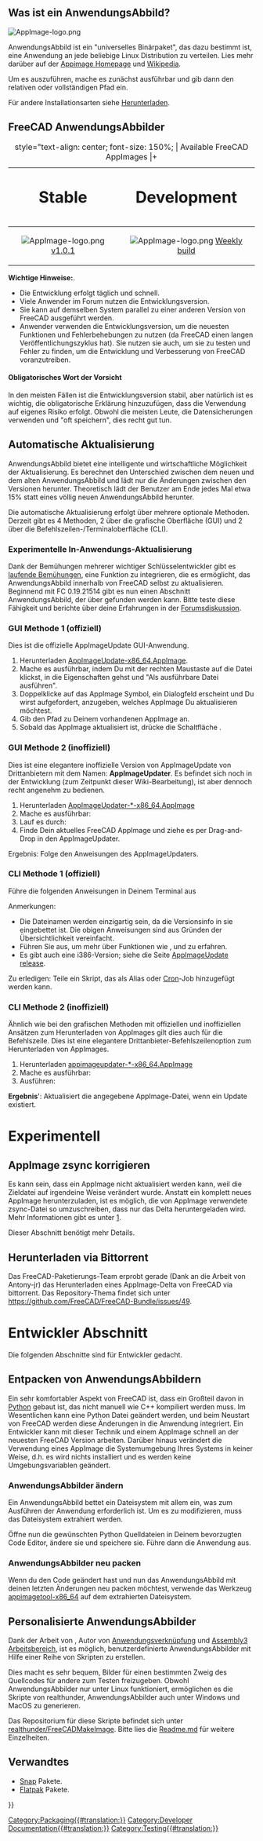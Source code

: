 <languages/>

{{TOCright}}

<span id="What_is_an_AppImage?"></span>
== Was ist ein AnwendungsAbbild? ==

[[Image:AppImage-logo.png|link=https://appimage.org]] {{Emphasis|Einmal verpackt und dann überall laufend. Erreiche Benutzer auf allen Haupt Linux Desktop Distributionen.}}

AnwendungsAbbild ist ein "universelles Binärpaket", das dazu bestimmt ist, eine Anwendung an jede beliebige Linux Distribution zu verteilen. Lies mehr darüber auf der [https://appimage.org Appimage Homepage] und [https://en.wikipedia.org/wiki/AppImage Wikipedia].

Um es auszuführen, mache es zunächst ausführbar und gib dann den relativen oder vollständigen Pfad ein.

{{Code|code=
chmod +x FreeCAD_xxx-x86_64.AppImage
./FreeCAD_xxx-x86_64.AppImage
}}

Für andere Installationsarten siehe [[Download/de|Herunterladen]].

<span id="FreeCAD_AppImages"></span>
== FreeCAD AnwendungsAbbilder ==

{| class="wikitable" style="margin-left: auto; margin-right: auto; border: none;"
|+ style="text-align: center; font-size: 150%; | Available FreeCAD AppImages
|+
! style="text-align: center; font-size: 200%;" | Stable
! style="text-align: center; font-size: 200%;" | Development
|-
| style="text-align: center;" | [[Image:AppImage-logo.png|link=https://github.com/FreeCAD/FreeCAD-Bundle/releases/tag/1.0.1]] [https://github.com/FreeCAD/FreeCAD-Bundle/releases/tag/1.0.1 v1.0.1]
| style="text-align: center;" | [[Image:AppImage-logo.png|link=https://github.com/FreeCAD/FreeCAD-Bundle/releases/tag/weekly-builds]] [https://github.com/FreeCAD/FreeCAD-Bundle/releases/tag/weekly-builds Weekly build]
|}

'''Wichtige Hinweise:'''.
* Die Entwicklung erfolgt täglich und schnell.
* Viele Anwender im Forum nutzen die Entwicklungsversion. 
* Sie kann auf demselben System parallel zu einer anderen Version von FreeCAD ausgeführt werden. 
* Anwender verwenden die Entwicklungsversion, um die neuesten Funktionen und Fehlerbehebungen zu nutzen (da FreeCAD einen langen Veröffentlichungszyklus hat). Sie nutzen sie auch, um sie zu testen und Fehler zu finden, um die Entwicklung und Verbesserung von FreeCAD voranzutreiben. 

<span id="Obligatory_Word_of_Caution"></span>
==== Obligatorisches Wort der Vorsicht ====

In den meisten Fällen ist die Entwicklungsversion stabil, aber natürlich ist es wichtig, die obligatorische Erklärung hinzuzufügen, dass die Verwendung auf eigenes Risiko erfolgt. Obwohl die meisten Leute, die Datensicherungen verwenden und "oft speichern", dies recht gut tun.

<span id="Automatic_updating"></span>
== Automatische Aktualisierung ==

AnwendungsAbbild bietet eine intelligente und wirtschaftliche Möglichkeit der Aktualisierung. Es berechnet den Unterschied zwischen dem neuen und dem alten AnwendungsAbbild und lädt nur die Änderungen zwischen den Versionen herunter. Theoretisch lädt der Benutzer am Ende jedes Mal etwa 15% statt eines völlig neuen AnwendungsAbbild herunter.

Die automatische Aktualisierung erfolgt über mehrere optionale Methoden. Derzeit gibt es 4 Methoden, 2 über die grafische Oberfläche (GUI) und 2 über die Befehlszeilen-/Terminaloberfläche (CLI).

<span id="Experimental_in-app_updating"></span>
=== Experimentelle In-Anwendungs-Aktualisierung ===

Dank der Bemühungen mehrerer wichtiger Schlüsselentwickler gibt es [https://forum.freecad.org/viewtopic.php?f=8&t=44324 laufende Bemühungen], eine Funktion zu integrieren, die es ermöglicht, das AnwendungsAbbild innerhalb von FreeCAD selbst zu aktualisieren. Beginnend mit FC 0.19.21514 gibt es nun einen Abschnitt AnwendungsAbbild, der über {{MenuCommand|Bearbeiten → Einstellungen → AnwendungsAbbild}} gefunden werden kann. Bitte teste diese Fähigkeit und berichte über deine Erfahrungen in der [https://forum.freecad.org/viewtopic.php?f=8&t=44324 Forumsdiskussion].

<span id="GUI_method_1_(official)"></span>
=== GUI Methode 1 (offiziell) ===

Dies ist die offizielle AppImageUpdate GUI-Anwendung.
# Herunterladen [https://github.com/AppImage/AppImageUpdate/releases/download/continuous/AppImageUpdate-x86_64.AppImage AppImageUpdate-x86_64.AppImage].
# Mache es ausführbar, indem Du mit der rechten Maustaste auf die Datei klickst, in die Eigenschaften gehst und "Als ausführbare Datei ausführen".
# Doppelklicke auf das AppImage Symbol, ein Dialogfeld erscheint und Du wirst aufgefordert, anzugeben, welches AppImage Du aktualisieren möchtest.
# Gib den Pfad zu Deinem vorhandenen AppImage an.
# Sobald das AppImage aktualisiert ist, drücke die Schaltfläche {{Button|Run updated AppImage}}.

<span id="GUI_method_2_(unofficial)"></span>
=== GUI Methode 2 (inoffiziell) ===

Dies ist eine elegantere inoffizielle Version von AppImageUpdate von Drittanbietern mit dem Namen: '''AppImageUpdater'''. Es befindet sich noch in der Entwicklung (zum Zeitpunkt dieser Wiki-Bearbeitung), ist aber dennoch recht angenehm zu bedienen.
# Herunterladen [https://github.com/antony-jr/AppImageUpdater/releases/tag/continuous AppImageUpdater-*-x86_64.AppImage]
# Mache es ausführbar: {{Code|code=chmod +x AppImageUpdater*-x86_64.AppImage}}
# Lauf es durch: {{Code|code=source AppImageUpdater*-x86_64.AppImage}}
# Finde Dein aktuelles FreeCAD AppImage und ziehe es per Drag-and-Drop in den AppImageUpdater.
Ergebnis: Folge den Anweisungen des AppImageUpdaters.

<span id="CLI_method_1_(official)"></span>
=== CLI Methode 1 (offiziell) ===

Führe die folgenden Anweisungen in Deinem Terminal aus

{{Code|code=
wget https://github.com/AppImage/AppImageUpdate/releases/download/continuous/appimageupdatetool-x86_64.AppImage
chmod +x ./appimageupdatetool-x86_64.AppImage
./appimageupdatetool.AppImage path/to/old/FreeCAD.AppImage
chmod +x path/to/updated/FreeCAD.AppImage
./path/to/updated/FreeCAD.AppImage
}}

Anmerkungen:
* Die Dateinamen werden einzigartig sein, da die Versionsinfo in sie eingebettet ist. Die obigen Anweisungen sind aus Gründen der Übersichtlichkeit vereinfacht.
* Führen Sie {{incode|./appimageupdatetool-x86_64.AppImage --help}} aus, um mehr über Funktionen wie {{incode|--remove-old}}, {{incode|--overwrite}} und {{incode|--self-update}} zu erfahren.
* Es gibt auch eine i386-Version; siehe die Seite [https://github.com/AppImage/AppImageUpdate/releases AppImageUpdate release].

Zu erledigen: Teile ein Skript, das als Alias oder [https://de.wikipedia.org/wiki/Cron Cron]-Job hinzugefügt werden kann.

<span id="CLI_method_2_(unofficial)"></span>
=== CLI Methode 2 (inoffiziell) ===

Ähnlich wie bei den grafischen Methoden mit offiziellen und inoffiziellen Ansätzen zum Herunterladen von AppImages gilt dies auch für die Befehlszeile.
Dies ist eine elegantere Drittanbieter-Befehlszeilenoption zum Herunterladen von AppImages.

# Herunterladen [https://github.com/antony-jr/AppImageUpdater/releases/tag/continuous-cli appimageupdater-*-x86_64.AppImage]
# Mache es ausführbar: {{Code|code=chmod +x appimageupdater*-x86_64.AppImage}}
# Ausführen: {{Code|code=source appimageupdater*-x86_64.AppImage /path/to/oldd/FreeCAD-AppImage.AppImage}}
'''Ergebnis'''': Aktualisiert die angegebene AppImage-Datei, wenn ein Update existiert.


<span id="Experimental"></span>
= Experimentell =

<span id="Fixing_AppImage_zsync"></span>
== AppImage zsync korrigieren ==

Es kann sein, dass ein AppImage nicht aktualisiert werden kann, weil die Zieldatei auf irgendeine Weise verändert wurde. Anstatt ein komplett neues AppImage herunterzuladen, ist es möglich, die von AppImage verwendete zsync-Datei so umzuschreiben, dass nur das Delta heruntergeladen wird. Mehr Informationen gibt es unter [https://github.com/antony-jr/appimage-update-info-writer]. 

Dieser Abschnitt benötigt mehr Details.

<span id="Downloading_via_Bittorrent"></span>
== Herunterladen via Bittorrent ==

Das FreeCAD-Paketierungs-Team erprobt gerade (Dank an die Arbeit von Antony-jr) das Herunterladen eines AppImage-Delta von FreeCAD via bittorrent. Das Repository-Thema findet sich unter https://github.com/FreeCAD/FreeCAD-Bundle/issues/49.

<span id="Developer_Section"></span>
= Entwickler Abschnitt =

{{Emphasis|Hinweis:}} Die folgenden Abschnitte sind für Entwickler gedacht. 

<span id="Unpacking_AppImages"></span>
== Entpacken von AnwendungsAbbildern ==

Ein sehr komfortabler Aspekt von FreeCAD ist, dass ein Großteil davon in [[Python/de|Python]] gebaut ist, das nicht manuell wie C++ kompiliert werden muss. Im Wesentlichen kann eine Python Datei geändert werden, und beim Neustart von FreeCAD werden diese Änderungen in die Anwendung integriert. Ein Entwickler kann mit dieser Technik und einem AppImage schnell an der neuesten FreeCAD Version arbeiten. Darüber hinaus verändert die Verwendung eines AppImage die Systemumgebung Ihres Systems in keiner Weise, d.h. es wird nichts installiert und es werden keine Umgebungsvariablen geändert.

<span id="Modifying_AppImages"></span>
=== AnwendungsAbbilder ändern ===

Ein AnwendungsAbbild bettet ein Dateisystem mit allem ein, was zum Ausführen der Anwendung erforderlich ist. Um es zu modifizieren, muss das Dateisystem extrahiert werden.

{{Code|code=
./FreeCAD_xxx.AppImage --appimage-extract
cd squashfs-root/
}}

Öffne nun die gewünschten Python Quelldateien in Deinem bevorzugten Code Editor, ändere sie und speichere sie. Führe dann die Anwendung aus.

{{Code|code=
./AppRun
}}

<span id="Repackaging_AppImages"></span>
=== AnwendungsAbbilder neu packen ===

Wenn du den Code geändert hast und nun das AnwendungsAbbild mit deinen letzten Änderungen neu packen möchtest, verwende das Werkzeug [https://github.com/AppImage/AppImageKit/releases/download/continuous/appimagetool-x86_64.AppImage appimagetool-x86_64] auf dem extrahierten Dateisystem.

{{Code|code=
cd ..
wget "https://github.com/AppImage/AppImageKit/releases/download/continuous/appimagetool-x86_64.AppImage"
chmod +x appimagetool-x86_64.AppImage
./appimagetool-x86_64.AppImage squashfs-root
}}

<span id="Personalized_AppImages"></span>
== Personalisierte AnwendungsAbbilder ==

Dank der Arbeit von {{Emphasis|realthunder}}, Autor von [[App_Link/de|Anwendungsverknüpfung]] und [[Assembly3_Workbench/de|Assembly3 Arbeitsbereich]], ist es möglich, benutzerdefinierte AnwendungsAbbilder mit Hilfe einer Reihe von Skripten zu erstellen.

Dies macht es sehr bequem, Bilder für einen bestimmten Zweig des Quellcodes für andere zum Testen freizugeben. Obwohl AnwendungsAbbilder nur unter Linux funktioniert, ermöglichen es die Skripte von realthunder, AnwendungsAbbilder auch unter Windows und MacOS zu generieren.

Das Repositorium für diese Skripte befindet sich unter [https://github.com/realthunder/FreeCADMakeImage realthunder/FreeCADMakeImage]. Bitte lies die [https://github.com/realthunder/FreeCADMakeImage/blob/master/Readme.md Readme.md] für weitere Einzelheiten.

<span id="Related"></span>
== Verwandtes ==

* [[Ubuntu_Snap/de|Snap]] Pakete.
* [[Flatpak/de|Flatpak]] Pakete.


[[Category:Packaging{{#translation:}}]]
[[Category:Developer Documentation{{#translation:}}]]
[[Category:Testing{{#translation:}}]]
{{Userdocnavi{{#translation:}}}}
